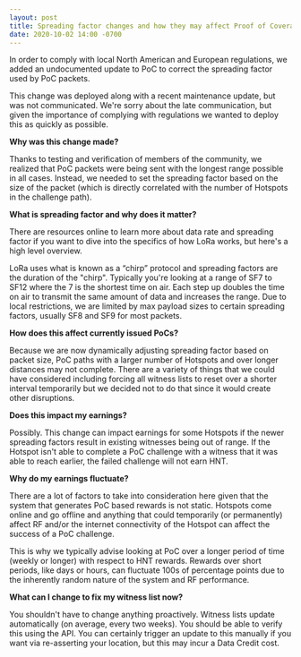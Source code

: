 ```yaml
---
layout: post
title: Spreading factor changes and how they may affect Proof of Coverage
date: 2020-10-02 14:00 -0700
---
```


In order to comply with local North American and European regulations, we added an undocumented
update to PoC to correct the spreading factor used by PoC packets.

<!--truncate-->

This change was deployed along with a recent maintenance update, but was not communicated. We're
sorry about the late communication, but given the importance of complying with regulations we wanted
to deploy this as quickly as possible.

**Why was this change made?**

Thanks to testing and verification of members of the community, we realized that PoC packets were
being sent with the longest range possible in all cases. Instead, we needed to set the spreading
factor based on the size of the packet (which is directly correlated with the number of Hotspots in
the challenge path).

**What is spreading factor and why does it matter?**

There are resources online to learn more about data rate and spreading factor if you want to dive
into the specifics of how LoRa works, but here's a high level overview.

LoRa uses what is known as a “chirp” protocol and spreading factors are the duration of the "chirp".
Typically you're looking at a range of SF7 to SF12 where the 7 is the shortest time on air. Each
step up doubles the time on air to transmit the same amount of data and increases the range. Due to
local restrictions, we are limited by max payload sizes to certain spreading factors, usually SF8
and SF9 for most packets.

**How does this affect currently issued PoCs?**

Because we are now dynamically adjusting spreading factor based on packet size, PoC paths with a
larger number of Hotspots and over longer distances may not complete. There are a variety of things
that we could have considered including forcing all witness lists to reset over a shorter interval
temporarily but we decided not to do that since it would create other disruptions.

**Does this impact my earnings?**

Possibly. This change can impact earnings for some Hotspots if the newer spreading factors result in
existing witnesses being out of range. If the Hotspot isn't able to complete a PoC challenge with a
witness that it was able to reach earlier, the failed challenge will not earn HNT.

**Why do my earnings fluctuate?**

There are a lot of factors to take into consideration here given that the system that generates PoC
based rewards is not static. Hotspots come online and go offline and anything that could temporarily
(or permanently) affect RF and/or the internet connectivity of the Hotspot can affect the success of
a PoC challenge.

This is why we typically advise looking at PoC over a longer period of time (weekly or longer) with
respect to HNT rewards. Rewards over short periods, like days or hours, can fluctuate 100s of
percentage points due to the inherently random nature of the system and RF performance.

**What can I change to fix my witness list now?**

You shouldn't have to change anything proactively. Witness lists update automatically (on average,
every two weeks). You should be able to verify this using the API. You can certainly trigger an
update to this manually if you want via re-asserting your location, but this may incur a Data Credit
cost.
